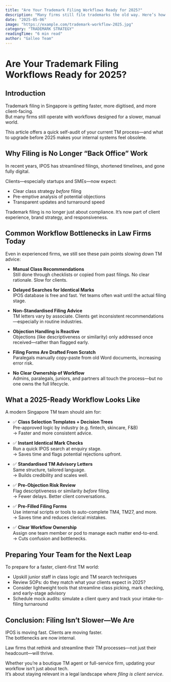 ```yaml
---
title: "Are Your Trademark Filing Workflows Ready for 2025?"
description: "Many firms still file trademarks the old way. Here’s how to modernise your workflow before Singapore’s filing expectations outpace you."
date: "2025-05-06"
image: "https://example.com/trademark-workflow-2025.jpg"
category: "TRADEMARK STRATEGY"
readingTime: "6 min read"
author: "Galleo Team"
---
```


# Are Your Trademark Filing Workflows Ready for 2025?

## Introduction

Trademark filing in Singapore is getting faster, more digitised, and more client-facing.  
But many firms still operate with workflows designed for a slower, manual world.

This article offers a quick self-audit of your current TM process—and what to upgrade before 2025 makes your internal systems feel obsolete.

## Why Filing is No Longer “Back Office” Work

In recent years, IPOS has streamlined filings, shortened timelines, and gone fully digital.

Clients—especially startups and SMEs—now expect:
- Clear class strategy _before_ filing
- Pre-emptive analysis of potential objections
- Transparent updates and turnaround speed

Trademark filing is no longer just about compliance. It’s now part of client experience, brand strategy, and responsiveness.

## Common Workflow Bottlenecks in Law Firms Today

Even in experienced firms, we still see these pain points slowing down TM advice:

- **Manual Class Recommendations**  
  Still done through checklists or copied from past filings. No clear rationale. Slow for clients.

- **Delayed Searches for Identical Marks**  
  IPOS database is free and fast. Yet teams often wait until the actual filing stage.

- **Non-Standardised Filing Advice**  
  TM letters vary by associate. Clients get inconsistent recommendations—especially in routine industries.

- **Objection Handling is Reactive**  
  Objections (like descriptiveness or similarity) only addressed once received—rather than flagged early.

- **Filing Forms Are Drafted From Scratch**  
  Paralegals manually copy-paste from old Word documents, increasing error risk.

- **No Clear Ownership of Workflow**  
  Admins, paralegals, juniors, and partners all touch the process—but no one owns the full lifecycle.

## What a 2025-Ready Workflow Looks Like

A modern Singapore TM team should aim for:

- ✅ **Class Selection Templates + Decision Trees**  
  Pre-approved logic by industry (e.g. fintech, skincare, F&B)  
  → Faster and more consistent advice.

- ✅ **Instant Identical Mark Checks**  
  Run a quick IPOS search at enquiry stage.  
  → Saves time and flags potential rejections upfront.

- ✅ **Standardised TM Advisory Letters**  
  Same structure, tailored language.  
  → Builds credibility and scales well.

- ✅ **Pre-Objection Risk Review**  
  Flag descriptiveness or similarity _before_ filing.  
  → Fewer delays. Better client conversations.

- ✅ **Pre-Filled Filing Forms**  
  Use internal scripts or tools to auto-complete TM4, TM27, and more.  
  → Saves time and reduces clerical mistakes.

- ✅ **Clear Workflow Ownership**  
  Assign one team member or pod to manage each matter end-to-end.  
  → Cuts confusion and bottlenecks.

## Preparing Your Team for the Next Leap

To prepare for a faster, client-first TM world:

- Upskill junior staff in class logic and TM search techniques
- Review SOPs: do they match what your clients expect in 2025?
- Consider lightweight tools that streamline class picking, mark checking, and early-stage advisory
- Schedule mock audits: simulate a client query and track your intake-to-filing turnaround

## Conclusion: Filing Isn’t Slower—We Are

IPOS is moving fast. Clients are moving faster.  
The bottlenecks are now internal.

Law firms that rethink and streamline their TM processes—not just their headcount—will thrive.

Whether you’re a boutique TM agent or full-service firm, updating your workflow isn’t just about tech.  
It’s about staying relevant in a legal landscape where _filing is client service_.
